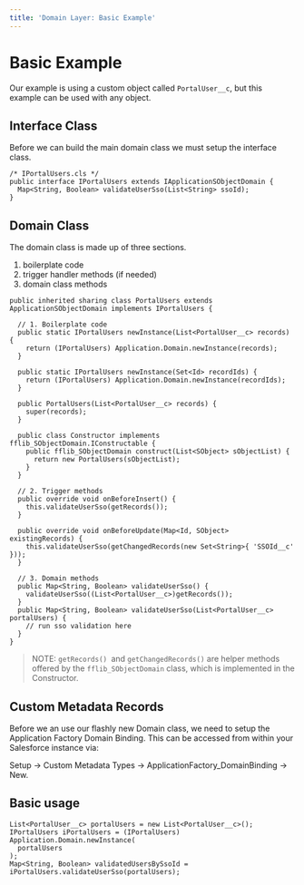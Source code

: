 ```yaml
---
title: 'Domain Layer: Basic Example'
---
```


# Basic Example

Our example is using a custom object called `PortalUser__c`, but this example can be used with any object.


## Interface Class 

Before we can build the main domain class we must setup the interface class.

```apex
/* IPortalUsers.cls */
public interface IPortalUsers extends IApplicationSObjectDomain {
  Map<String, Boolean> validateUserSso(List<String> ssoId);
}
```

## Domain Class

The domain class is made up of three sections.

1. boilerplate code
2. trigger handler methods (if needed)
3. domain class methods

```apex
public inherited sharing class PortalUsers extends ApplicationSObjectDomain implements IPortalUsers {

  // 1. Boilerplate code
  public static IPortalUsers newInstance(List<PortalUser__c> records) {
    return (IPortalUsers) Application.Domain.newInstance(records);
  }

  public static IPortalUsers newInstance(Set<Id> recordIds) {
    return (IPortalUsers) Application.Domain.newInstance(recordIds);
  }

  public PortalUsers(List<PortalUser__c> records) {
    super(records);
  }

  public class Constructor implements fflib_SObjectDomain.IConstructable {
    public fflib_SObjectDomain construct(List<SObject> sObjectList) {
      return new PortalUsers(sObjectList);
    }
  }

  // 2. Trigger methods
  public override void onBeforeInsert() {
    this.validateUserSso(getRecords());
  }

  public override void onBeforeUpdate(Map<Id, SObject> existingRecords) {
    this.validateUserSso(getChangedRecords(new Set<String>{ 'SSOId__c' }));
  }

  // 3. Domain methods
  public Map<String, Boolean> validateUserSso() {
    validateUserSso((List<PortalUser__c>)getRecords());
  }
  public Map<String, Boolean> validateUserSso(List<PortalUser__c> portalUsers) {
    // run sso validation here
  }
}
```

> NOTE: `getRecords() `and `getChangedRecords()` are helper methods offered by the `fflib_SObjectDomain` class, which is implemented in the Constructor.

## Custom Metadata Records

Before we an use our flashly new Domain class, we need to setup the Application Factory Domain Binding. This can be accessed from within your Salesforce instance via:

Setup → Custom Metadata Types → ApplicationFactory_DomainBinding → New.

## Basic usage

```apex
List<PortalUser__c> portalUsers = new List<PortalUser__c>();
IPortalUsers iPortalUsers = (IPortalUsers) Application.Domain.newInstance(
  portalUsers
);
Map<String, Boolean> validatedUsersBySsoId = iPortalUsers.validateUserSso(portalUsers);
```